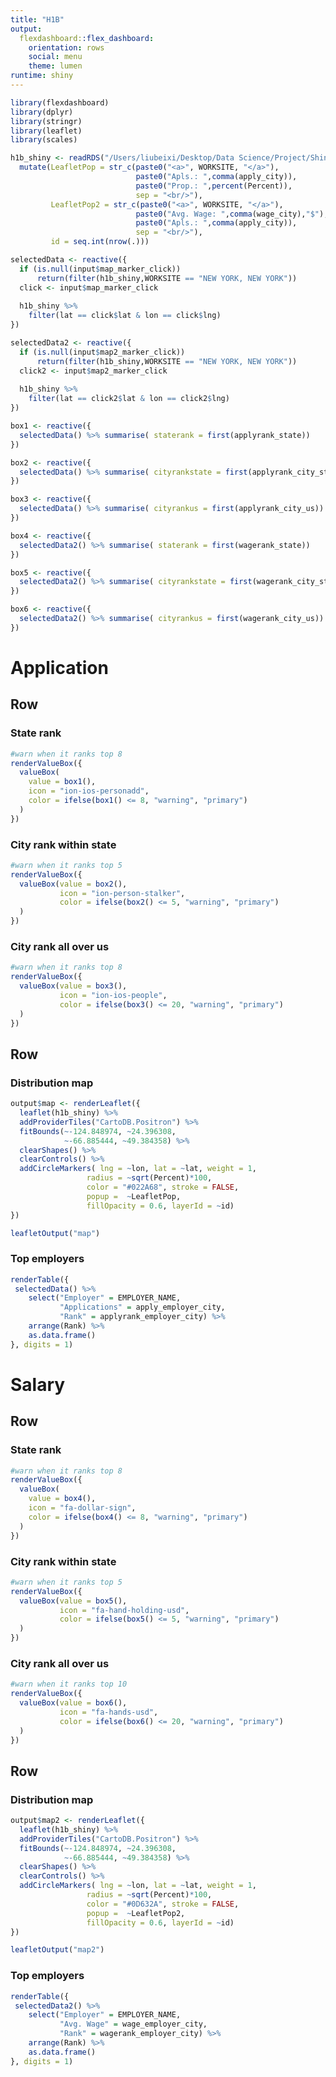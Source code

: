 ```yaml
---
title: "H1B"
output: 
  flexdashboard::flex_dashboard:
    orientation: rows
    social: menu
    theme: lumen
runtime: shiny
---
```

```r
library(flexdashboard)
library(dplyr)
library(stringr)
library(leaflet)
library(scales)

h1b_shiny <- readRDS("/Users/liubeixi/Desktop/Data Science/Project/Shinny/H1B/data/h1b_shiny.rds") %>%
  mutate(LeafletPop = str_c(paste0("<a>", WORKSITE, "</a>"),
                            paste0("Apls.: ",comma(apply_city)),
                            paste0("Prop.: ",percent(Percent)), 
                            sep = "<br/>"),
         LeafletPop2 = str_c(paste0("<a>", WORKSITE, "</a>"),
                            paste0("Avg. Wage: ",comma(wage_city),"$"),
                            paste0("Apls.: ",comma(apply_city)),
                            sep = "<br/>"),
         id = seq.int(nrow(.)))
```
```r
selectedData <- reactive({
  if (is.null(input$map_marker_click))
      return(filter(h1b_shiny,WORKSITE == "NEW YORK, NEW YORK"))
  click <- input$map_marker_click
  
  h1b_shiny %>%
    filter(lat == click$lat & lon == click$lng)
})
```
```r
selectedData2 <- reactive({
  if (is.null(input$map2_marker_click))
      return(filter(h1b_shiny,WORKSITE == "NEW YORK, NEW YORK"))
  click2 <- input$map2_marker_click
  
  h1b_shiny %>%
    filter(lat == click2$lat & lon == click2$lng)
})
```
```r
box1 <- reactive({
  selectedData() %>% summarise( staterank = first(applyrank_state))
})
```
```r
box2 <- reactive({
  selectedData() %>% summarise( cityrankstate = first(applyrank_city_state))
})
```
```r
box3 <- reactive({
  selectedData() %>% summarise( cityrankus = first(applyrank_city_us))
})
```
```r
box4 <- reactive({
  selectedData2() %>% summarise( staterank = first(wagerank_state))
})
```
```r
box5 <- reactive({
  selectedData2() %>% summarise( cityrankstate = first(wagerank_city_state))
})
```
```r
box6 <- reactive({
  selectedData2() %>% summarise( cityrankus = first(wagerank_city_us))
})
```


Application
=======================================================================
Row
-----------------------------------------------------------------------

### State rank {.value-box}

```r
#warn when it ranks top 8
renderValueBox({
  valueBox(
    value = box1(),
    icon = "ion-ios-personadd",
    color = ifelse(box1() <= 8, "warning", "primary")
  )
})
```

### City rank within state {.value-box}

```r
#warn when it ranks top 5
renderValueBox({
  valueBox(value = box2(),
           icon = "ion-person-stalker",
           color = ifelse(box2() <= 5, "warning", "primary")
  )
})
```

### City rank all over us {.value-box}

```r
#warn when it ranks top 8
renderValueBox({
  valueBox(value = box3(),
           icon = "ion-ios-people",
           color = ifelse(box3() <= 20, "warning", "primary")
  )
})
```

Row
-----------------------------------------------------------------------

### Distribution map {data-width=700}

```r
output$map <- renderLeaflet({ 
  leaflet(h1b_shiny) %>% 
  addProviderTiles("CartoDB.Positron") %>%
  fitBounds(~-124.848974, ~24.396308, 
            ~-66.885444, ~49.384358) %>%
  clearShapes() %>%
  clearControls() %>%
  addCircleMarkers( lng = ~lon, lat = ~lat, weight = 1,
                 radius = ~sqrt(Percent)*100, 
                 color = "#022A68", stroke = FALSE,
                 popup =  ~LeafletPop,
                 fillOpacity = 0.6, layerId = ~id)
})

leafletOutput("map")
```

### Top employers {data-width=340}

```r
renderTable({
 selectedData() %>%
    select("Employer" = EMPLOYER_NAME,
           "Applications" = apply_employer_city, 
           "Rank" = applyrank_employer_city) %>%
    arrange(Rank) %>%
    as.data.frame() 
}, digits = 1)
```


Salary
=======================================================================
Row
-----------------------------------------------------------------------

### State rank {.value-box}

```r
#warn when it ranks top 8
renderValueBox({
  valueBox(
    value = box4(),
    icon = "fa-dollar-sign",
    color = ifelse(box4() <= 8, "warning", "primary")
  )
})
```

### City rank within state {.value-box}

```r
#warn when it ranks top 5
renderValueBox({
  valueBox(value = box5(),
           icon = "fa-hand-holding-usd",
           color = ifelse(box5() <= 5, "warning", "primary")
  )
})
```

### City rank all over us {.value-box}

```r
#warn when it ranks top 10
renderValueBox({
  valueBox(value = box6(),
           icon = "fa-hands-usd",
           color = ifelse(box6() <= 20, "warning", "primary")
  )
})
```

Row
-----------------------------------------------------------------------

### Distribution map {data-width=700}

```r
output$map2 <- renderLeaflet({ 
  leaflet(h1b_shiny) %>% 
  addProviderTiles("CartoDB.Positron") %>%
  fitBounds(~-124.848974, ~24.396308, 
            ~-66.885444, ~49.384358) %>%
  clearShapes() %>%
  clearControls() %>%
  addCircleMarkers( lng = ~lon, lat = ~lat, weight = 1,
                 radius = ~sqrt(Percent)*100, 
                 color = "#0D632A", stroke = FALSE,
                 popup =  ~LeafletPop2,
                 fillOpacity = 0.6, layerId = ~id)
})

leafletOutput("map2")
```

### Top employers {data-width=340}

```r
renderTable({
 selectedData2() %>%
    select("Employer" = EMPLOYER_NAME,
           "Avg. Wage" = wage_employer_city, 
           "Rank" = wagerank_employer_city) %>%
    arrange(Rank) %>%
    as.data.frame() 
}, digits = 1)
```